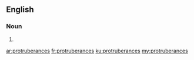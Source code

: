 ==English==

===Noun===
{{head|en|plural}}

# {{plural of|protruberance|lang=en}}

[[ar:protruberances]]
[[fr:protruberances]]
[[ku:protruberances]]
[[my:protruberances]]